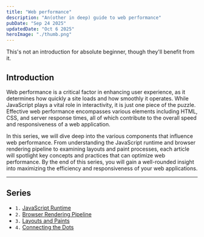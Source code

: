 ```yaml
---
title: "Web performance"
description: "An(other in deep) guide to web performance"
pubDate: "Sep 24 2025"
updatedDate: "Oct 6 2025"
heroImage: "./thumb.png"
---
```


This's not an introduction for absolute beginner, though they'll benefit from it.

## Introduction
Web performance is a critical factor in enhancing user experience, as it determines how quickly a site loads and how smoothly it operates. While JavaScript plays a vital role in interactivity, it is just one piece of the puzzle. Effective web performance encompasses various elements including HTML, CSS, and server response times, all of which contribute to the overall speed and responsiveness of a web application.

In this series, we will dive deep into the various components that influence web performance. From understanding the JavaScript runtime and browser rendering pipeline to examining layouts and paint processes, each article will spotlight key concepts and practices that can optimize web performance. By the end of this series, you will gain a well-rounded insight into maximizing the efficiency and responsiveness of your web applications.

---
## Series

- `1.` [JavaScript Runtime](/blog/javascript/1-js-runtime)
- `2.` [Browser Rendering Pipeline](/blog/javascript/2-browser-rendering-pipeline/)
- `3.` [Layouts and Paints](/blog/javascript/3-layouts-and-paints/)
- `4.` [Connecting the Dots](/blog/javascript/4-connects-the-dots/)
